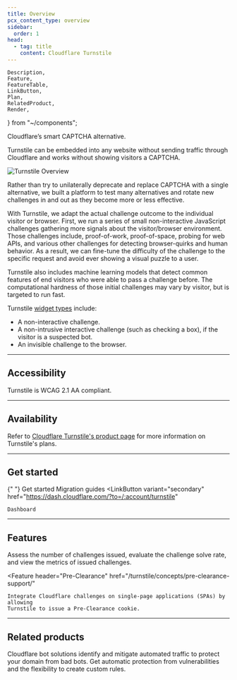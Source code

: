 ```yaml
---
title: Overview
pcx_content_type: overview
sidebar:
  order: 1
head:
  - tag: title
    content: Cloudflare Turnstile
---
```


	Description,
	Feature,
	FeatureTable,
	LinkButton,
	Plan,
	RelatedProduct,
	Render,
} from "~/components";

<Description>

Cloudflare’s smart CAPTCHA alternative.

</Description>

Turnstile can be embedded into any website without sending traffic through Cloudflare and works without showing visitors a CAPTCHA.

<Plan type="all" />

![Turnstile Overview](~/assets/images/turnstile/turnstile-overview.png)

<Render file="challenge-behavior" />

Rather than try to unilaterally deprecate and replace CAPTCHA with a single alternative, we built a platform to test many alternatives and rotate new challenges in and out as they become more or less effective.

With Turnstile, we adapt the actual challenge outcome to the individual visitor or browser. First, we run a series of small non-interactive JavaScript challenges gathering more signals about the visitor/browser environment. Those challenges include, proof-of-work, proof-of-space, probing for web APIs, and various other challenges for detecting browser-quirks and human behavior. As a result, we can fine-tune the difficulty of the challenge to the specific request and avoid ever showing a visual puzzle to a user.

Turnstile also includes machine learning models that detect common features of end visitors who were able to pass a challenge before. The computational hardness of those initial challenges may vary by visitor, but is targeted to run fast.

Turnstile [widget types](/turnstile/concepts/widget/) include:

- A non-interactive challenge.
- A non-intrusive interactive challenge (such as checking a box), if the visitor is a suspected bot.
- An invisible challenge to the browser.

---

## Accessibility

Turnstile is WCAG 2.1 AA compliant.

---

## Availability

<FeatureTable id="security.turnstile" />

Refer to [Cloudflare Turnstile's product page](https://www.cloudflare.com/products/turnstile/) for more information on Turnstile's plans.

---

## Get started

{" "}
<LinkButton variant="primary" href="/turnstile/get-started/">
	Get started
</LinkButton> <LinkButton variant="secondary" href="/turnstile/migration/">
	Migration guides
</LinkButton> <LinkButton
	variant="secondary"
	href="https://dash.cloudflare.com/?to=/:account/turnstile"
>
	Dashboard
</LinkButton>

---

## Features

<Feature header="Turnstile analytics" href="/turnstile/turnstile-analytics/">
	Assess the number of challenges issued, evaluate the challenge solve rate, and
	view the metrics of issued challenges.
</Feature>

<Feature
	header="Pre-Clearance"
	href="/turnstile/concepts/pre-clearance-support/"
>
	Integrate Cloudflare challenges on single-page applications (SPAs) by allowing
	Turnstile to issue a Pre-Clearance cookie.
</Feature>

---

## Related products

<RelatedProduct header="Bots" href="/bots/" product="bots">
	Cloudflare bot solutions identify and mitigate automated traffic to protect
	your domain from bad bots.
</RelatedProduct>

<RelatedProduct header="WAF" href="/waf/" product="waf">
	Get automatic protection from vulnerabilities and the flexibility to create
	custom rules.
</RelatedProduct>
